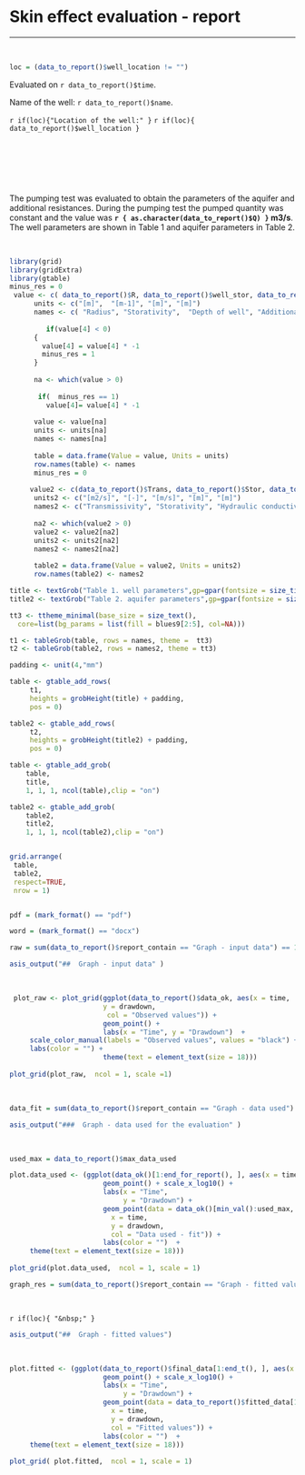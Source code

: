 

# Skin effect evaluation - report

***

&nbsp;


```{r, echo=FALSE,  warning = FALSE }

loc = (data_to_report()$well_location != "")
```


Evaluated on `r data_to_report()$time`.

Name of the well: `r data_to_report()$name`.

`r if(loc){"Location of the well:" }`
`r if(loc){ data_to_report()$well_location }`



&nbsp;

&nbsp;

&nbsp;


The pumping test was evaluated to obtain the parameters of the aquifer and additional resistances. During the pumping test the pumped quantity was constant and the value was  **`r { as.character(data_to_report()$Q) }` m3/s**. The well parameters are shown in Table 1 and aquifer parameters in Table 2.


&nbsp;
&nbsp;

```{r , echo=FALSE, comment = NA, warning = FALSE, memory.limit(size = 60000)}


library(grid)
library(gridExtra)
library(gtable)
minus_res = 0
 value <- c( data_to_report()$R, data_to_report()$well_stor, data_to_report()$well_depth, data_to_report()$additional_resistance)
      units <- c("[m]",  "[m-1]", "[m]", "[m]")
      names <- c( "Radius", "Storativity",  "Depth of well", "Additional resistance")
        
         if(value[4] < 0)
      {
        value[4] = value[4] * -1
        minus_res = 1
      }
      
      na <- which(value > 0)
      
       if(  minus_res == 1)
         value[4]= value[4] * -1
      
      value <- value[na]
      units <- units[na]
      names <- names[na]
      
      table = data.frame(Value = value, Units = units)
      row.names(table) <- names
      minus_res = 0
      
     value2 <- c(data_to_report()$Trans, data_to_report()$Stor, data_to_report()$hydraulic_cond, data_to_report()$cone_of_depr, data_to_report()$aqua_thick)
      units2 <- c("[m2/s]", "[-]", "[m/s]", "[m]", "[m]")
      names2 <- c("Transmissivity", "Storativity", "Hydraulic conductivity", "Cone of depression", "Aquifer thickness")
      
      na2 <- which(value2 > 0)
      value2 <- value2[na2]
      units2 <- units2[na2]
      names2 <- names2[na2]
      
      table2 = data.frame(Value = value2, Units = units2)
      row.names(table2) <- names2

title <- textGrob("Table 1. well parameters",gp=gpar(fontsize = size_title()))
title2 <- textGrob("Table 2. aquifer parameters",gp=gpar(fontsize = size_title()))

tt3 <- ttheme_minimal(base_size = size_text(),
  core=list(bg_params = list(fill = blues9[2:5], col=NA)))

t1 <- tableGrob(table, rows = names, theme =  tt3)
t2 <- tableGrob(table2, rows = names2, theme = tt3)

padding <- unit(4,"mm")

table <- gtable_add_rows(
     t1, 
     heights = grobHeight(title) + padding,
     pos = 0)

table2 <- gtable_add_rows(
     t2, 
     heights = grobHeight(title2) + padding,
     pos = 0)

table <- gtable_add_grob(
    table, 
    title, 
    1, 1, 1, ncol(table),clip = "on")

table2 <- gtable_add_grob(
    table2, 
    title2, 
    1, 1, 1, ncol(table2),clip = "on")


grid.arrange(
 table,
 table2,
 respect=TRUE,
 nrow = 1)



```




```{r, collapse=TRUE, echo=FALSE, comment=NA, tidy=FALSE}
pdf = (mark_format() == "pdf")
```


```{r, collapse=TRUE, echo=FALSE, comment=NA, tidy=FALSE}
word = (mark_format() == "docx")
```

\newpage

```{r, collapse=TRUE, echo=FALSE, comment=NA, tidy=FALSE}
raw = sum(data_to_report()$report_contain == "Graph - input data") == 1
```


```{r, eval = raw, echo=FALSE,  warning = FALSE, fig.align ='center'}
asis_output("##  Graph - input data" )
```

&nbsp;

```{r , eval = raw, collapse=TRUE, echo=FALSE,comment = NA, fig.width = graph_size(), fig.asp = 0.5, fig.align ='left', warning = FALSE }

 plot_raw <- plot_grid(ggplot(data_to_report()$data_ok, aes(x = time,
                       y = drawdown,
                        col = "Observed values")) +
                       geom_point() + 
                       labs(x = "Time", y = "Drawdown")  +
     scale_color_manual(labels = "Observed values", values = "black") +
     labs(color = "") + 
                       theme(text = element_text(size = 18)))
   
plot_grid(plot_raw,  ncol = 1, scale =1)

```


&nbsp;

```{r, collapse=TRUE, echo=FALSE, comment=NA, tidy=FALSE}
data_fit = sum(data_to_report()$report_contain == "Graph - data used") == 1
```


```{r, eval = data_fit, echo=FALSE,  warning = FALSE, fig.align ='center'}
asis_output("###  Graph - data used for the evaluation" )
```


&nbsp;


```{r , eval = data_fit, collapse=TRUE, echo=FALSE,comment = NA, fig.width = 11, fig.asp = 0.5, fig.align ='left', warning = FALSE }

used_max = data_to_report()$max_data_used

plot.data_used <- (ggplot(data_ok()[1:end_for_report(), ], aes(x = time, y = drawdown)) +
                       geom_point() + scale_x_log10() +
                       labs(x = "Time",
                            y = "Drawdown") +
                       geom_point(data = data_ok()[min_val():used_max, ], aes(
                         x = time,
                         y = drawdown,
                         col = "Data used - fit")) +
                       labs(color = "")  +
     theme(text = element_text(size = 18)))
 
plot_grid(plot.data_used,  ncol = 1, scale = 1)

```





```{r , collapse=TRUE, echo=FALSE, comment=NA, tidy=FALSE}
graph_res = sum(data_to_report()$report_contain == "Graph - fitted values") == 1
```


&nbsp;

`r if(loc){ "&nbsp;" }`


```{r, eval = graph_res, echo=FALSE,  warning = FALSE}
asis_output("##  Graph - fitted values")
```

&nbsp;

```{r , eval = graph_res, collapse=TRUE, echo=FALSE,comment = NA, fig.width = graph_size(), fig.asp = 0.5, fig.align ='left', warning = FALSE }


plot.fitted <- (ggplot(data_to_report()$final_data[1:end_t(), ], aes(x = time, y = drawdown)) +
                       geom_point() + scale_x_log10() +
                       labs(x = "Time",
                            y = "Drawdown") +
                       geom_point(data = data_to_report()$fitted_data[1:end_t(), ], aes(
                         x = time,
                         y = drawdown,
                         col = "Fitted values")) +
                       labs(color = "")  +
     theme(text = element_text(size = 18)))
 
plot_grid( plot.fitted,  ncol = 1, scale = 1)



```



